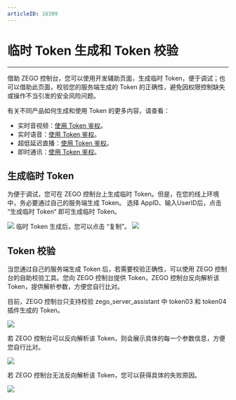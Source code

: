 ```yaml
---
articleID: 16309
---
```

# 临时 Token 生成和 Token 校验

- - -

借助 ZEGO 控制台，您可以使用开发辅助页面，生成临时 Token，便于调试；也可以借助此页面，校验您的服务端生成的 Token 的正确性，避免因权限控制缺失或操作不当引发的安全风险问题。

<Note title="说明">


有关不同产品如何生成和使用 Token 的更多内容，请查看：

- 实时音视频：[使用 Token 鉴权](/real-time-video-android-java/communication/using-token-authentication)。
- 实时语音：[使用 Token 鉴权](/real-time-voice-android/communication/using-token-authentication)。
- 超低延迟直播：[使用 Token 鉴权](/live-streaming-uniapp/communication/using-token-authentication)。
- 即时通讯：[使用 Token 鉴权](/zim-android/guides/users/authentication)。

</Note>



## 生成临时 Token
为便于调试，您可在 ZEGO 控制台上生成临时 Token。但是，在您的线上环境中，务必要通过自己的服务端生成 Token。
选择 AppID、输入UserID后，点击 “生成临时 Token“ 即可生成临时 Token。
<Frame width="512" height="auto" caption=""><img src="https://doc-media.zego.im/sdk-doc/Pics/Consle/10091.png" /></Frame>
临时 Token 生成后，您可以点击 “复制”。
<Frame width="512" height="auto" caption=""><img src="https://doc-media.zego.im/sdk-doc/Pics/Consle/10092.png" /></Frame>

## Token 校验
当您通过自己的服务端生成 Token 后，若需要校验正确性，可以使用 ZEGO 控制台的自助校验工具。您向 ZEGO 控制台提供 Token，ZEGO 控制台反向解析该 Token，提供解析参数，方便您自行比对。

<Warning title="注意">

目前，ZEGO 控制台只支持校验 zego_server_assistant 中 token03 和 token04 插件生成的 Token。

</Warning>



<Frame width="512" height="auto" caption=""><img src="https://doc-media.zego.im/sdk-doc/Pics/Consle/10093.png" /></Frame>

若 ZEGO 控制台可以反向解析该 Token，则会展示具体的每一个参数信息，方便您自行比对。
<Frame width="512" height="auto" caption=""><img src="https://doc-media.zego.im/sdk-doc/Pics/Consle/10094.png" /></Frame>

若 ZEGO 控制台无法反向解析该 Token，您可以获得具体的失败原因。
<Frame width="512" height="auto" caption=""><img src="https://doc-media.zego.im/sdk-doc/Pics/Consle/10095.png" /></Frame>
